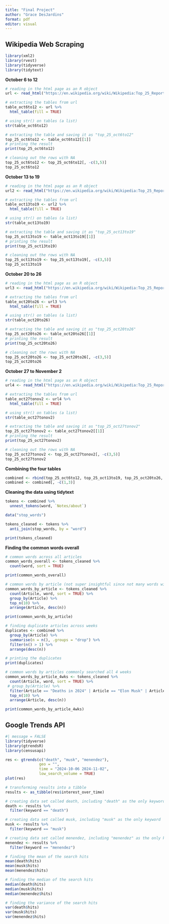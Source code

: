 ```yaml
---
title: "Final Project"
author: "Grace DesJardins"
format: pdf
editor: visual
---
```


## Wikipedia Web Scraping

```r
library(xml2)
library(rvest)
library(tidyverse)
library(tidytext)
```

**October 6 to 12**

```r
# reading in the html page as an R object
url <- read_html("https://en.wikipedia.org/wiki/Wikipedia:Top_25_Report/October_6_to_12,_2024")
```

```r
# extracting the tables from url
table_oct6to12 <- url %>% 
  html_table(fill = TRUE)
```

```r
# using str() on tables (a list)
str(table_oct6to12)
```

```r
# extracting the table and saving it as "top_25_oct6to12"
top_25_oct6to12 <- table_oct6to12[[1]]
# printing the result
print(top_25_oct6to12)
```

```r
# cleaning out the rows with NA
top_25_oct6to12 <- top_25_oct6to12[, -c(3,5)]
top_25_oct6to12
```

**October 13 to 19**

```r
# reading in the html page as an R object
url2 <- read_html("https://en.wikipedia.org/wiki/Wikipedia:Top_25_Report/October_13_to_19,_2024")
```

```r
# extracting the tables from url
table_oct13to19 <- url2 %>% 
  html_table(fill = TRUE)
```

```r
# using str() on tables (a list)
str(table_oct13to19)
```

```r
# extracting the table and saving it as "top_25_oct13to19"
top_25_oct13to19 <- table_oct13to19[[1]]
# printing the result
print(top_25_oct13to19)
```

```r
# cleaning out the rows with NA
top_25_oct13to19 <- top_25_oct13to19[, -c(3,5)]
top_25_oct13to19
```

**October 20 to 26**

```r
# reading in the html page as an R object
url3 <- read_html("https://en.wikipedia.org/wiki/Wikipedia:Top_25_Report/October_20_to_26,_2024")
```

```r
# extracting the tables from url
table_oct20to26 <- url3 %>% 
  html_table(fill = TRUE)
```

```r
# using str() on tables (a list)
str(table_oct20to26)
```

```r
# extracting the table and saving it as "top_25_oct20to26"
top_25_oct20to26 <- table_oct20to26[[1]]
# printing the result
print(top_25_oct20to26)
```

```r
# cleaning out the rows with NA
top_25_oct20to26 <- top_25_oct20to26[, -c(3,5)]
top_25_oct20to26
```

**October 27 to November 2**

```r
# reading in the html page as an R object
url4 <- read_html("https://en.wikipedia.org/wiki/Wikipedia:Top_25_Report/October_27_to_November_2,_2024")
```

```r
# extracting the tables from url
table_oct27tonov2 <- url4 %>% 
  html_table(fill = TRUE)
```

```r
# using str() on tables (a list)
str(table_oct27tonov2)
```

```r
# extracting the table and saving it as "top_25_oct27tonov2"
top_25_oct27tonov2 <- table_oct27tonov2[[1]]
# printing the result
print(top_25_oct27tonov2)
```

```r
# cleaning out the rows with NA
top_25_oct27tonov2 <- top_25_oct27tonov2[, -c(3,5)]
top_25_oct27tonov2
```

**Combining the four tables**

```r
combined <- rbind(top_25_oct6to12, top_25_oct13to19, top_25_oct20to26, top_25_oct27tonov2)
combined <- combined[, -c(1,3)]
```

**Cleaning the data using tidytext**

```r
tokens <- combined %>%
  unnest_tokens(word, `Notes/about`)

data("stop_words")

tokens_cleaned <- tokens %>%
  anti_join(stop_words, by = "word")

print(tokens_cleaned)
```

**Finding the common words overall**

```r
# common words across all articles
common_words_overall <- tokens_cleaned %>%
  count(word, sort = TRUE)

print(common_words_overall)
```

```r
# common words by article (not super insightful since not many words with n>1)
common_words_by_article <- tokens_cleaned %>%
  count(Article, word, sort = TRUE) %>%  
  group_by(Article) %>%                  
  top_n(10) %>%                       
  arrange(Article, desc(n))            

print(common_words_by_article)
```

```r
# finding duplicate articles across weeks
duplicates <- combined %>%
  group_by(Article) %>%
  summarise(n = n(), .groups = "drop") %>%
  filter(n() > 1) %>%
  arrange(desc(n))

# printing the duplicates
print(duplicates)
```

```r
# common words by articles commonly searched all 4 weeks
common_words_by_article_4wks <- tokens_cleaned %>%
  count(Article, word, sort = TRUE) %>%  
 # group_by(Article) %>%  
  filter(Article == "Deaths in 2024" | Article == "Elon Musk" | Article == "Lyle and Erik Menendez") %>%
  top_n(10) %>%                       
  arrange(Article, desc(n))            

print(common_words_by_article_4wks)
```

## Google Trends API

```r
#| message = FALSE
library(tidyverse)
library(gtrendsR)
library(censusapi)
```

```r
res <- gtrends(c("death", "musk", "menendez"), 
               geo = "", 
               time = "2024-10-06 2024-11-02", 
               low_search_volume = TRUE)
plot(res)
```

```r
# transforming results into a tibble
results <- as_tibble(res$interest_over_time)

# creating data set called death, including "death" as the only keyword
death <- results %>%
  filter(keyword == "death")

# creating data set called musk, including "musk" as the only keyword
musk <- results %>%
  filter(keyword == "musk")

# creating data set called menendez, including "menendez" as the only keyword
menendez <- results %>%
  filter(keyword == "menendez")

# finding the mean of the search hits
mean(death$hits)
mean(musk$hits)
mean(menendez$hits)

# finding the median of the search hits
median(death$hits)
median(musk$hits)
median(menendez$hits)

# finding the variance of the search hits
var(death$hits)
var(musk$hits)
var(menendez$hits)
```
